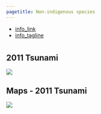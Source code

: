 ```yaml
---
pagetitle: Non-indigenous species
---
```


- [info_link](https://sanctuaries.noaa.gov/science/sentinel-site-program/olympic-coast/invasive-species.html)
- [info_tagline](Our rocky shores can be impacted by the arrival of species from other parts of the world. Some non-indigenous species are disruptive to ecosystems and others aren't. Some algae and invertebrates have the potential to be invasive by out-competing native rocky shore species.)



# {.tabset}

## 2011 Tsunami
![](figures/S.LR.14.4 - NIS introduced to US west coast by 2011 tsunami.jpg)

## Maps - 2011 Tsunami
![](figures/S.LR.14.5 - Map of marine debris from 2011 tsunami.jpg)

